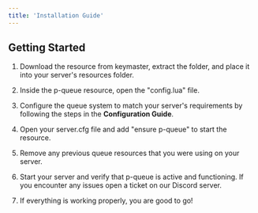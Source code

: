 ```yaml
---
title: 'Installation Guide'
---
```


## Getting Started

1. Download the resource from keymaster, extract the folder, and place it into your server's resources folder.

2. Inside the p-queue resource, open the "config.lua" file.

3. Configure the queue system to match your server's requirements by following the steps in the **Configuration Guide**.

4. Open your server.cfg file and add "ensure p-queue" to start the resource.

5. Remove any previous queue resources that you were using on your server.

7. Start your server and verify that p-queue is active and functioning. If you encounter any issues open a ticket on our Discord server.

8. If everything is working properly, you are good to go!
